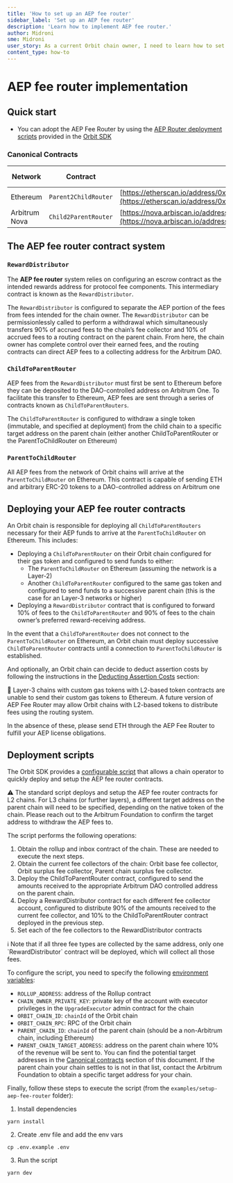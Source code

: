 ```yaml
---
title: 'How to set up an AEP fee router'
sidebar_label: 'Set up an AEP fee router'
description: 'Learn how to implement AEP fee router.'
author: Midroni
sme: Midroni
user_story: As a current Orbit chain owner, I need to learn how to set up an AEP fee router.
content_type: how-to
---
```



# AEP fee router implementation

## Quick start

- You can adopt the AEP Fee Router by using the [AEP Router deployment scripts](https://github.com/OffchainLabs/arbitrum-orbit-sdk/tree/main/examples/setup-aep-fee-router) provided in the [Orbit SDK](https://github.com/OffchainLabs/arbitrum-orbit-sdk/tree/main)

### Canonical Contracts

| Network       | Contract             | Address                                                                                                                                                    | Configured For |
|---------------|----------------------|------------------------------------------------------------------------------------------------------------------------------------------------------------|----------------|
| Ethereum      | `Parent2ChildRouter` | [https://etherscan.io/address/0x40Cd7D713D7ae463f95cE5d342Ea6E7F5cF7C999](https://etherscan.io/address/0x40Cd7D713D7ae463f95cE5d342Ea6E7F5cF7C999)         | `ETH`, `ERC-20`   |
| Arbitrum Nova | `Child2ParentRouter` | [https://nova.arbiscan.io/address/0x36D0170D92F66e8949eB276C3AC4FEA64f83704d](https://nova.arbiscan.io/address/0x36D0170D92F66e8949eB276C3AC4FEA64f83704d) | `ETH`            |

## The AEP fee router contract system

### `RewardDistributor`

The **AEP fee router** system relies on configuring an escrow contract as the intended rewards address for protocol fee components. This intermediary contract is known as the `RewardDistributor`. 

The `RewardDistributor` is configured to separate the AEP portion of the fees from fees intended for the chain owner. The `RewardDistributor` can be permissionlessly called to perform a withdrawal which simultaneously transfers 90% of accrued fees to the chain’s fee collector and 10% of accrued fees to a routing contract on the parent chain. From here, the chain owner has complete control over their earned fees, and the routing contracts can direct AEP fees to a collecting address for the Arbitrum DAO. 

### `ChildToParentRouter`

AEP fees from the `RewardDistributor` must first be sent to Ethereum before they can be deposited to the DAO-controlled address on Arbitrum One. To facilitate this transfer to Ethereum, AEP fees are sent through a series of contracts known as `ChildToParentRouters`. 

The `ChildToParentRouter` is configured to withdraw a single token (immutable, and specified at  deployment) from the child chain to a specific target address on the parent chain (either another ChildToParentRouter or the ParentToChildRouter on Ethereum)

### `ParentToChildRouter`

All AEP fees from the network of Orbit chains will arrive at the `ParentToChildRouter` on Ethereum. This contract is capable of sending ETH and arbitrary ERC-20 tokens to a DAO-controlled address on Arbitrum one 

## Deploying your AEP fee router contracts

An Orbit chain is responsible for deploying all `ChildToParentRouters` necessary for their AEP funds to arrive at the `ParentToChildRouter` on Ethereum. This includes:

- Deploying a `ChildToParentRouter` on their Orbit chain configured for their gas token and configured to send funds to either:
    - The `ParentToChildRouter` on Ethereum (assuming the network is a Layer-2)
    - Another `ChildToParentRouter` configured to the same gas token and configured to send funds to a successive parent chain (this is the case for an Layer-3 networks or higher)
- Deploying a `RewardDistributor` contract that is configured to forward 10% of fees to the `ChildToParentRouter` and 90% of fees to the chain owner’s preferred reward-receiving address.

In the event that a `ChildToParentRouter` does not connect to the `ParentToChildRouter` on Ethereum, an Orbit chain must deploy successive `ChildToParentRouter` contracts until a connection to `ParentToChildRouter` is established. 

And optionally, an Orbit chain can decide to deduct assertion costs by following the instructions in the [Deducting Assertion Costs](https://www.notion.so/AEP-Fee-Router-DOCS-4fe72e869dbf47338a1b2d0c084cdfbd?pvs=21) section:

<aside>
🚨 Layer-3 chains with custom gas tokens with L2-based token contracts are unable to send their custom gas tokens to Ethereum. A future version of AEP Fee Router may allow Orbit chains with L2-based tokens to distribute fees using the routing system. 

In the absence of these, please send ETH through the AEP Fee Router to fulfill your AEP license obligations.

</aside>

## Deployment scripts

The Orbit SDK provides a [configurable script](https://github.com/OffchainLabs/arbitrum-orbit-sdk/tree/main/examples/setup-aep-fee-router) that allows a chain operator to quickly deploy and setup the AEP fee router contracts.

<aside>
⚠️ The standard script deploys and setup the AEP fee router contracts for L2 chains. For L3 chains (or further layers), a different target address on the parent chain will need to be specified, depending on the native token of the chain. Please reach out to the Arbitrum Foundation to confirm the target address to withdraw the AEP fees to.

</aside>

The script performs the following operations:

1. Obtain the rollup and inbox contract of the chain. These are needed to execute the next steps.
2. Obtain the current fee collectors of the chain: Orbit base fee collector, Orbit surplus fee collector, Parent chain surplus fee collector.
3. Deploy the ChildToParentRouter contract, configured to send the amounts received to the appropriate Arbitrum DAO controlled address on the parent chain.
4. Deploy a RewardDistributor contract for each different fee collector account, configured to distribute 90% of the amounts received to the current fee collector, and 10% to the ChildToParentRouter contract deployed in the previous step.
5. Set each of the fee collectors to the RewardDistributor contracts

<aside>
ℹ️ Note that if all three fee types are collected by the same address, only one `RewardDistributor` contract will be deployed, which will collect all those fees.

</aside>

To configure the script, you need to specify the following [environment variables](https://github.com/OffchainLabs/arbitrum-orbit-sdk/blob/main/examples/setup-aep-fee-router/.env.example):

- `ROLLUP_ADDRESS`: address of the Rollup contract
- `CHAIN_OWNER_PRIVATE_KEY`: private key of the account with executor privileges in the `UpgradeExecutor` admin contract for the chain
- `ORBIT_CHAIN_ID`: `chainId` of the Orbit chain
- `ORBIT_CHAIN_RPC`: RPC of the Orbit chain
- `PARENT_CHAIN_ID`: `chainId` of the parent chain (should be a non-Arbitrum chain, including Ethereum)
- `PARENT_CHAIN_TARGET_ADDRESS`: address on the parent chain where 10% of the revenue will be sent to. You can find the potential target addresses in the [Canonical contracts](https://www.notion.so/AEP-Fee-Router-DOCS-4fe72e869dbf47338a1b2d0c084cdfbd?pvs=21) section of this document. If the parent chain your chain settles to is not in that list, contact the Arbitrum Foundation to obtain a specific target address for your chain.

Finally, follow these steps to execute the script (from the `examples/setup-aep-fee-router` folder):

1. Install dependencies
    
```shell
yarn install
```
    
2. Create .env file and add the env vars
    
```shell
cp .env.example .env
```
    
3. Run the script
    
```shell
yarn dev
```
    
